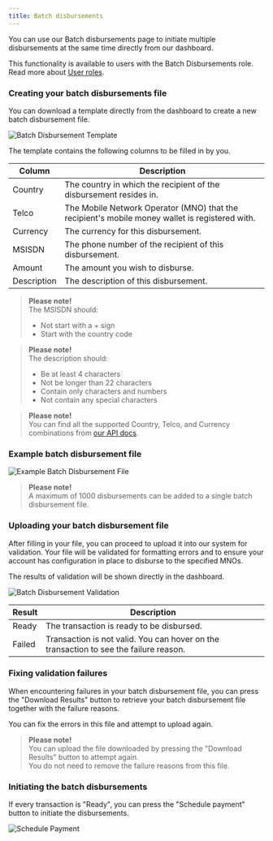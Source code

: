 ```yaml
---
title: Batch disbursements
---
```


You can use our Batch disbursements page to initiate multiple disbursements at the same time directly from our dashboard.

This functionality is available to users with the Batch Disbursements role. Read more about [User roles](/dashboard/user_management/user_roles).

### Creating your batch disbursements file

You can download a template directly from the dashboard to create a new batch disbursement file.

![Batch Disbursement Template](/images/dashboard/other/batch_disbursement_template.png)

The template contains the following columns to be filled in by you.

| Column      | Description                                                       |
|-------------|-------------------------------------------------------------------|
| Country     | The country in which the recipient of the disbursement resides in.|
| Telco       | The Mobile Network Operator (MNO) that the recipient's mobile money wallet is registered with. |
| Currency    | The currency for this disbursement.                               |
| MSISDN      | The phone number of the recipient of this disbursement.           |
| Amount      | The amount you wish to disburse.                                  |
| Description | The description of this disbursement.                             |

> **Please note!**  
> The MSISDN should:  
> - Not start with a + sign  
> - Start with the country code

> **Please note!**  
> The description should:  
> - Be at least 4 characters  
> - Not be longer than 22 characters  
> - Contain only characters and numbers  
> - Not contain any special characters

> **Please note!**  
> You can find all the supported Country, Telco, and Currency combinations from [our API docs](using_the_api#correspondents).

### Example batch disbursement file

![Example Batch Disbursement File](/images/dashboard/other/example_batch_disbursement_file.png)

> **Please note!**  
> A maximum of 1000 disbursements can be added to a single batch disbursement file.

### Uploading your batch disbursement file

After filling in your file, you can proceed to upload it into our system for validation. Your file will be validated for formatting errors and to ensure your account has configuration in place to disburse to the specified MNOs.

The results of validation will be shown directly in the dashboard.

![Batch Disbursement Validation](/images/dashboard/other/batch_disbursement_validation.png)

| Result | Description                                                       |
|--------|-------------------------------------------------------------------|
| Ready  | The transaction is ready to be disbursed.                         |
| Failed | Transaction is not valid. You can hover on the transaction to see the failure reason. |

### Fixing validation failures

When encountering failures in your batch disbursement file, you can press the "Download Results" button to retrieve your batch disbursement file together with the failure reasons.

You can fix the errors in this file and attempt to upload again.

> **Please note!**  
> You can upload the file downloaded by pressing the "Download Results" button to attempt again.  
> You do not need to remove the failure reasons from this file.

### Initiating the batch disbursements

If every transaction is "Ready", you can press the "Schedule payment" button to initiate the disbursements.

![Schedule Payment](/images/dashboard/other/schedule_payment.png)